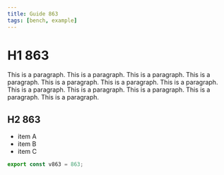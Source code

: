```yaml
---
title: Guide 863
tags: [bench, example]
---
```


# H1 863

This is a paragraph. This is a paragraph. This is a paragraph. This is a paragraph. This is a paragraph. This is a paragraph. This is a paragraph. This is a paragraph. This is a paragraph. This is a paragraph. This is a paragraph. This is a paragraph. 

## H2 863

- item A
- item B
- item C

```ts
export const v863 = 863;
```